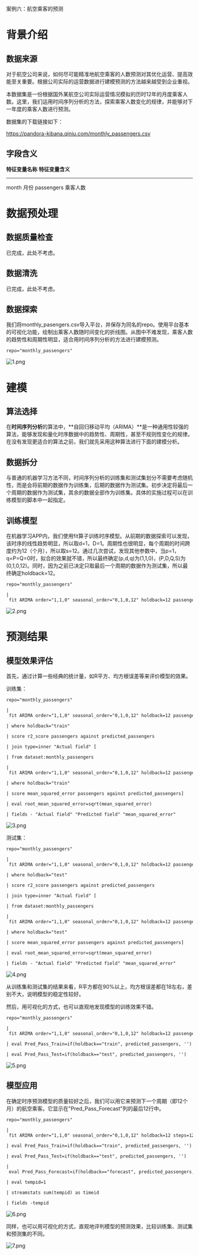 案例六：航空乘客的预测

# 背景介绍

## 数据来源

对于航空公司来说，如何尽可能精准地航空乘客的人数预测对其优化运营、提高效能至关重要。根据公司实际的运营数据进行建模预测的方法越来越受到企业重视。

本数据集是一份根据国外某航空公司实际运营情况模拟的历时12年的月度乘客人数。这里，我们运用时间序列分析的方法，探索乘客人数变化的规律，并能够对下一年度的乘客人数进行预测。

数据集的下载链接如下：

<https://pandora-kibana.qiniu.com/monthly_passengers.csv>

## 字段含义

  **特征变量名称**   **特征变量含义**
  ------------------ ------------------
  month              月份
  passengers         乘客人数

# 数据预处理

## 数据质量检查

已完成，此处不考虑。

## 数据清洗

已完成，此处不考虑。

## 数据探索

我们将monthly_pasengers.csv导入平台，并保存为同名的repo。使用平台基本的可视化功能，绘制出乘客人数随时间变化的折线图。从图中不难发现，乘客人数的趋势性和周期性明显，适合用时间序列分析的方法进行建模预测。

```
repo="monthly_passengers"
```

![1.png](https://dn-odum9helk.qbox.me/Fm9ceUyzBT76_BUEmh32IyWIytNM)

# 建模

## 算法选择

在**时间序列分析**的算法中，**自回归移动平均（ARIMA）**是一种通用性较强的算法，能够发现和量化时序数据中的趋势性、周期性，甚至不规则性变化的规律。在没有发现更适合的算法之前，我们就先采用这种算法进行下面的建模分析。

## 数据拆分

与普通的机器学习方法不同，时间序列分析的训练集和测试集划分不需要考虑随机性，而是会将前期的数据作为训练集，后期的数据作为测试集。初步决定将最后一个周期的数据作为测试集，其余的数据全部作为训练集。具体的实施过程可以在训练模型的脚本中一起指定。

## 训练模型

在机器学习APP内，我们使用fit算子训练时序模型。从前期的数据探索可以发现，该时序的线性趋势明显，所以取d=1，D=1。周期性也很明显，每个周期的时间跨度约为12（个月），所以取s=12。通过几次尝试，发现其他参数中，当p=1，q=P=Q=0时，拟合的效果就不错，所以最终确定(p,d,q)为(1,1,0)，(P,D,Q,S)为(0,1,0,12)。同时，因为之前已决定只取最后一个周期的数据作为测试集，所以最终确定holdback=12。

```
repo="monthly_passengers"

| fit ARIMA order="1,1,0" seasonal_order="0,1,0,12" holdback=12 passengers
```

![2.png](https://dn-odum9helk.qbox.me/FhBtpWm8smNY0sGCrbLpzNBp1jtB)

# 预测结果

## 模型效果评估

首先，通过计算一些经典的统计量，如R平方、均方根误差等来评价模型的效果。

训练集：

```
repo="monthly_passengers"

| fit ARIMA order="1,1,0" seasonal_order="0,1,0,12" holdback=12 passengers

| where holdback="train"

| score r2_score passengers against predicted_passengers

| join type=inner "Actual field" [

| from dataset:monthly_passengers

| fit ARIMA order="1,1,0" seasonal_order="0,1,0,12" holdback=12 passengers

| where holdback="train"

| score mean_squared_error passengers against predicted_passengers]

| eval root_mean_squared_error=sqrt(mean_squared_error)

| fields - "Actual field" "Predicted field" "mean_squared_error"
```

![3.png](https://dn-odum9helk.qbox.me/FvtnJOBThXFl4HlPJHX673neSGbG)

测试集：

```
repo="monthly_passengers"

| fit ARIMA order="1,1,0" seasonal_order="0,1,0,12" holdback=12 passengers

| where holdback="test"

| score r2_score passengers against predicted_passengers

| join type=inner "Actual field" [

| from dataset:monthly_passengers

| fit ARIMA order="1,1,0" seasonal_order="0,1,0,12" holdback=12 passengers

| where holdback="test"

| score mean_squared_error passengers against predicted_passengers]

| eval root_mean_squared_error=sqrt(mean_squared_error)

| fields - "Actual field" "Predicted field" "mean_squared_error"
```

![4.png](https://dn-odum9helk.qbox.me/FriPDq_UhZBkCszyHE4ToHpKSntU)

从训练集和测试集的结果来看，R平方都在90%以上，均方根误差都在18左右，差别不大，说明模型的稳定性较好。

然后，用可视化的方式，也可以直观地发现模型的训练效果不错。

```
repo="monthly_passengers"

| fit ARIMA order="1,1,0" seasonal_order="0,1,0,12" holdback=12 passengers

| eval Pred_Pass_Train=if(holdback=="train", predicted_passengers, '')

| eval Pred_Pass_Test=if(holdback=="test", predicted_passengers, '')
```

![5.png](https://dn-odum9helk.qbox.me/Fpj84SZQkB1pTPpspD71INvD_FAj)

## 模型应用

在确定时序预测模型的质量较好之后，我们可以用它来预测下一个周期（即12个月）的航空乘客。它显示在"Pred_Pass_Forecast"列的最后12行中。

```
repo="monthly_passengers"

| fit ARIMA order="1,1,0" seasonal_order="0,1,0,12" holdback=12 steps=12 passengers

| eval Pred_Pass_Train=if(holdback=="train", predicted_passengers, '')

| eval Pred_Pass_Test=if(holdback=="test", predicted_passengers, '')

| eval Pred_Pass_Forecast=if(holdback=="forecast", predicted_passengers, '')

| eval tempid=1

| streamstats sum(tempid) as timeid

| fields -tempid
```

![6.png](https://dn-odum9helk.qbox.me/FuJb7UA3QF6__GinOHiyJB9oPUQU)

同样，也可以用可视化的方式，直观地评判模型的预测效果，比较训练集、测试集和预测集的不同。

![7.png](https://dn-odum9helk.qbox.me/FplArzinL3Gs_B3Lgj27yS_90Xf7)
